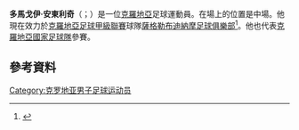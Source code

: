 '''多馬戈伊·安東利奇'''（{{lang-hr|Domagoj Antolić}}；{{bd|1990年|6月30日}}）是一位[[克羅地亞|克羅地亞]]足球運動員。在場上的位置是中場。他現在效力於[[克羅地亞足球甲級聯賽|克羅地亞足球甲級聯賽]]球隊[[薩格勒布迪納摩足球俱樂部|薩格勒布迪納摩足球俱樂部]]<ref>{{cite web
|url=http://www.sportnet.hr/vijesti/401615/nogomet-1-hnl/antolic-se-vratio-sa-stilom
|title=Antolić se vratio sa stilom
|publisher=sportnet.hr
|accessdate=8. kolovoza 2010
|archive-date=2010-08-20
|archive-url=https://web.archive.org/web/20100820091133/http://sportnet.hr/vijesti/401615/nogomet-1-hnl/antolic-se-vratio-sa-stilom
|dead-url=no
}}</ref>。他也代表[[克羅地亞國家足球隊|克羅地亞國家足球隊]]參賽。
==參考資料==
{{Reflist}}

{{DEFAULTSORT: Antolić, Domagoj}}
[[Category:克罗地亚男子足球运动员|Category:克罗地亚男子足球运动员]]